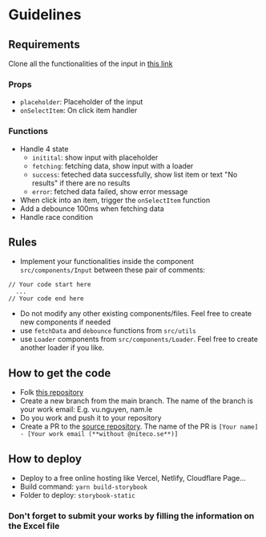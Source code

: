 
<Meta title="Guidelines" />

# Guidelines

## Requirements

Clone all the functionalities of the input in [this link](https://just-an-input.vercel.app/?path=/story/example-input--primary)

### Props
- `placeholder`: Placeholder of the input
- `onSelectItem`: On click item handler

### Functions

- Handle 4 state
  - `initital`: show input with placeholder
  - `fetching`: fetching data, show input with a loader
  - `success`: feteched data successfully, show list item or text "No results" if there are no results
  - `error`: fetched data failed, show error message
- When click into an item, trigger the `onSelectItem` function
- Add a debounce 100ms when fetching data
- Handle race condition

## Rules
- Implement your functionalities inside the component `src/components/Input` between these pair of comments: 
```
// Your code start here
  ...
// Your code end here
```
- Do not modify any other existing components/files. Feel free to create new components if needed
- use `fetchData` and `debounce` functions from `src/utils`
- use `Loader` components from `src/components/Loader`. Feel free to create another loader if you like.

## How to get the code
- Folk [this repository](https://github.com/duannx/input-search-component-template.git)
- Create a new branch from the main branch. The name of the branch is your work email: E.g. vu.nguyen, nam.le
- Do you work and push it to your repository
- Create a PR to the [source repository](https://github.com/duannx/input-search-component-template.git). 
The name of the PR is `[Your name] - [Your work email (**without @niteco.se**)]`

## How to deploy 
- Deploy to a free online hosting like Vercel, Netlify, Cloudflare Page...
- Build command: `yarn build-storybook`
- Folder to deploy: `storybook-static`

### Don't forget to submit your works by filling the information on the Excel file